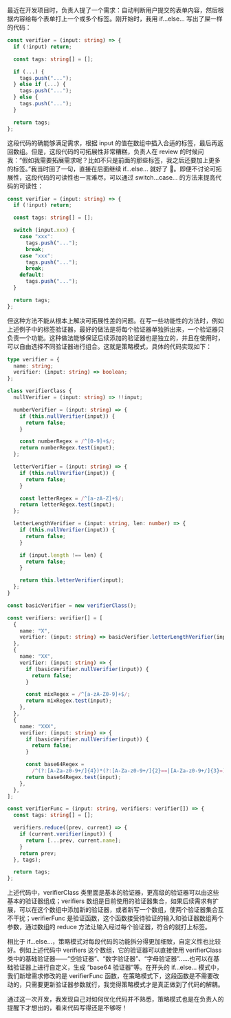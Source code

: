 最近在开发项目时，负责人提了一个需求：自动判断用户提交的表单内容，然后根据内容给每个表单打上一个或多个标签。刚开始时，我用 if...else... 写出了屎一样的代码：

```ts
const verifier = (input: string) => {
  if (!input) return;

  const tags: string[] = [];

  if (...) {
    tags.push("...");
  } else if (...) {
    tags.push("...");
  } else {
    tags.push("...");
  }

  return tags;
};

```

这段代码的确能够满足需求，根据 input 的值在数组中插入合适的标签，最后再返回数组。但是，这段代码的可拓展性非常糟糕，负责人在 review 的时候问我：“假如我需要拓展需求呢？比如不只是前面的那些标签，我之后还要加上更多的标签。”我当时回了一句，直接在后面继续 if...else... 就好了 🙈。即便不讨论可拓展性，这段代码的可读性也一言难尽，可以通过 switch...case... 的方法来提高代码的可读性：

```ts
const verifier = (input: string) => {
  if (!input) return;

  const tags: string[] = [];

  switch (input.xxx) {
    case "xxx":
      tags.push("...");
      break;
    case "xxx":
      tags.push("...");
      break;
    default:
      tags.push("...");
  }

  return tags;
};

```

但这种方法不能从根本上解决可拓展性差的问题。在写一些功能性的方法时，例如上述例子中的标签验证器，最好的做法是将每个验证器单独拆出来，一个验证器只负责一个功能。这种做法能够保证后续添加的验证器也是独立的，并且在使用时，可以自由选择不同验证器进行组合。这就是策略模式，具体的代码实现如下：

```ts
type verifier = {
  name: string;
  verifier: (input: string) => boolean;
};

class verifierClass {
  nullVerifier = (input: string) => !!input;

  numberVerifier = (input: string) => {
    if (this.nullVerifier(input)) {
      return false;
    }

    const numberRegex = /^[0-9]+$/;
    return numberRegex.test(input);
  };

  letterVerifier = (input: string) => {
    if (this.nullVerifier(input)) {
      return false;
    }

    const letterRegex = /^[a-zA-Z]+$/;
    return letterRegex.test(input);
  };

  letterLengthVerifier = (input: string, len: number) => {
    if (this.nullVerifier(input)) {
      return false;
    }

    if (input.length !== len) {
      return false;
    }

    return this.letterVerifier(input);
  };
}

const basicVerifier = new verifierClass();

const verifiers: verifier[] = [
  {
    name: "X",
    verifier: (input: string) => basicVerifier.letterLengthVerifier(input, 1),
  },
  {
    name: "XX",
    verifier: (input: string) => {
      if (basicVerifier.nullVerifier(input)) {
        return false;
      }

      const mixRegex = /^[a-zA-Z0-9]+$/;
      return mixRegex.test(input);
    },
  },
  {
    name: "XXX",
    verifier: (input: string) => {
      if (basicVerifier.nullVerifier(input)) {
        return false;
      }

      const base64Regex =
        /^(?:[A-Za-z0-9+/]{4})*(?:[A-Za-z0-9+/]{2}==|[A-Za-z0-9+/]{3}=)?$/;
      return base64Regex.test(input);
    },
  },
];

const verifierFunc = (input: string, verifiers: verifier[]) => {
  const tags: string[] = [];

  verifiers.reduce((prev, current) => {
    if (current.verifier(input)) {
      return [...prev, current.name];
    }
    return prev;
  }, tags);

  return tags;
};
```

上述代码中，verifierClass 类里面是基本的验证器，更高级的验证器可以由这些基本的验证器组成；verifiers 数组是目前使用的验证器集合，如果后续需求有扩展，可以在这个数组中添加新的验证器，或者新写一个数组，使两个验证器集合互不干扰；verifierFunc 是验证函数，这个函数接受待验证的输入和验证器数组两个参数，通过数组的 reduce 方法让输入经过每个验证器，符合的就打上标签。

相比于 if...else...，策略模式对每段代码的功能拆分得更加细致，自定义性也比较好。例如上述代码中 verifiers 这个数组，它的验证器可以直接使用 verifierClass 类中的基础验证器——“空验证器”、“数字验证器”、“字母验证器”......也可以在基础验证器上进行自定义，生成 “base64 验证器”等。在开头的 if...else... 模式中，我们新增需求修改的是 verifierFunc 函数，在策略模式下，这段函数是不需要改动的，只需要更新验证器参数就行，我觉得策略模式才是真正做到了代码的解耦。

通过这一次开发，我发现自己对如何优化代码并不熟悉，策略模式也是在负责人的提醒下才想出的，看来代码写得还是不够呀！

